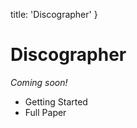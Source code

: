   title: 'Discographer'
}


# Discographer

_Coming soon!_

- <Link href="/disco/getting-started">Getting Started</Link>
- <Link href="/disco/paper">Full Paper</Link>
